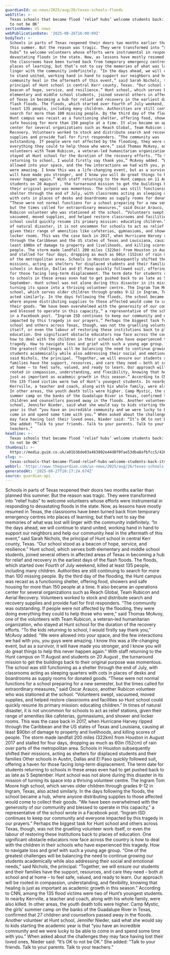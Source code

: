 ```yaml
---
guardianId: us-news/2025/aug/26/texas-schools-floods
webTitle: >-
  Texas schools that became flood ‘relief hubs’ welcome students back: ‘It’s OK
  to not be OK’
sectionName: US news
webPublicationDate: '2025-08-26T16:00:09Z'
bodyText: >-
  Schools in parts of Texas reopened their doors two months earlier than planned
  this summer. But the reason was tragic. They were transformed into “relief
  hubs” to welcome volunteers whose efforts were instrumental in responding to
  devastating floods in the state. Now, as lessons have mostly resumed in Texas,
  the classrooms have been turned back from temporary emergency centres into
  places of learning, but that’s not to say the memories of what was lost will
  linger with the community indefinitely. “In the days ahead, we will continue
  to stand united, working hand in hand to support our neighbors and help our
  community heal in the aftermath of this event,” said Sarah Nichols, the
  principal of Hunt school in central Kerr county, Texas. “Our school stood as a
  beacon of hope, service, and resilience.” Hunt school, which serves both
  elementary and middle school students, joined several others in affected areas
  of Texas in becoming a hub for relief and recovery in the earliest days of the
  flash floods. The floods, which started over Fourth of July weekend, killed at
  least 135 people, including many children. Authorities are still continuing to
  search for more than 100 missing people. By the third day of the flooding, the
  Hunt campus was recast as a functioning shelter, offering food, showers and
  safe housing for more than 150 people at a time. It also became an operations
  center for several organizations such as Reach Global, Team Rubicon and Aerial
  Recovery. Volunteers worked to stock and distribute search and recovery
  supplies and provide fuel for first responders. “The community was
  outstanding. If people were not affected by the flooding, they were doing
  everything they could to help those who were,” said Thomas McAvoy, one of the
  volunteers with Team Rubicon, a veteran-led humanitarian organization, who
  stayed at Hunt school for the duration of the recovery efforts. “To the kids
  returning to school, I would firstly say thank you,” McAvoy added. “We were
  allowed into your space, and the few interactions we had with you, you guys
  were amazing. I know this was a life-changing event, but as a survivor, it
  will have made you stronger, and I know you will do great things to help this
  never happen again.” With staff returning to the Hunt campus on 11 August and
  students on 20 August , the turnaround mission to get the buildings back to
  their original purpose was momentous. The school was still functioning as a
  shelter through the end of July, with classrooms acting as sleeping quarters
  with cots in places of desks and boardrooms as supply rooms for donated goods.
  “These were not normal functions for a school preparing for a new semester,
  but the times called for extraordinary measures,” said Oscar Arauco, another
  Rubicon volunteer who was stationed at the school. “Volunteers swept,
  vacuumed, moved supplies, and helped restore classrooms and facilities so Hunt
  school could quickly resume its primary mission: educating children.” In times
  of natural disaster, it is not uncommon for schools to act as relief stations,
  given their range of amenities like cafeterias, gymnasiums, and shower and
  locker rooms. This was the case back in 2017, when Hurricane Harvey ripped
  through the Caribbean and the US states of Texas and Louisiana, causing at
  least $90bn of damage to property and livelihoods, and killing scores of
  people. The storm made landfall 200 miles (322km) from Houston in August 2017
  and stalled for four days, dropping as much as 60in (152cm) of rain over parts
  of the metropolitan area. Schools in Houston subsequently shifted their
  missions, acting as shelters for displaced students and their families Other
  schools in Austin, Dallas and El Paso quickly followed suit, offering a haven
  for those facing long-term displacement. The term date for students returning
  to schools in these areas even had to get pushed back to as late as 5
  September. Hunt school was not alone during this disaster in its mission of
  turning its space into a thriving volunteer centre. The Ingram Tom Moore high
  school, which serves older children through grades 9-12 in Ingram, Texas, also
  acted similarly. In the days following the floods, the school became a hub,
  where anyone distributing supplies to those affected would come to collect
  their goods. “We have been overwhelmed with the generosity of our community
  and blessed to operate in this capacity,” a representative of the school wrote
  in a Facebook post. “Ingram ISD continues to keep our community and everyone
  impacted by this tragedy in our prayers.” Perhaps the biggest task for Hunt
  school and others across Texas, though, was not the gruelling volunteer work
  itself, or even the labour of restoring these institutions back to places of
  education. One significant obstacle educators now face across the country is
  how to deal with the children in their schools who have experienced this
  tragedy. How to navigate loss and grief with such a young age group. “One of
  the greatest challenges will be balancing the need to continue growing our
  students academically while also addressing their social and emotional needs,”
  said Nichols, the principal. “Together, we will ensure our students and their
  families have the support, resources, and care they need – both at school and
  at home – to feel safe, valued, and ready to learn. Our approach will be
  rooted in compassion, understanding, and flexibility, knowing that healing is
  just as important as academic growth in this season.” According to CNN, among
  the 135 flood victims were two of Hunt’s youngest students. In nearby
  Kerrville, a teacher and coach, along with his whole family, were also killed.
  In other areas, the youth death tolls were higher. Camp Mystic, the girls’
  summer camp on the banks of the Guadalupe River in Texas, confirmed that 27
  children and counsellors passed away in the floods. Another volunteer at Hunt
  school, Jennifer Nieder, said what she would say to kids starting the academic
  year is that “you have an incredible community and we were lucky to be able to
  come in and spend some time with you.” When asked about the challenges they
  may face having lost their loved ones, Nieder said: “It’s OK to not be OK.”
  She added: “Talk to your friends. Talk to your parents. Talk to your
  teachers.”
headline: >-
  Texas schools that became flood ‘relief hubs’ welcome students back: ‘It’s OK
  to not be OK’
thumbnail: >-
  https://media.guim.co.uk/a01b36de03a463802e44d8f0fae53dba8afbfcc5/426_0_4256_3405/500.jpg
slug: >-
  texas-schools-that-became-flood-relief-hubs-welcome-students-back-its-ok-to-not-be-ok
webUrl: 'https://www.theguardian.com/us-news/2025/aug/26/texas-schools-floods'
generatedAt: '2025-08-27T10:17:24.674Z'
source: guardian-api
---
```

Schools in parts of Texas reopened their doors two months earlier than planned this summer. But the reason was tragic. They were transformed into “relief hubs” to welcome volunteers whose efforts were instrumental in responding to devastating floods in the state. Now, as lessons have mostly resumed in Texas, the classrooms have been turned back from temporary emergency centres into places of learning, but that’s not to say the memories of what was lost will linger with the community indefinitely. “In the days ahead, we will continue to stand united, working hand in hand to support our neighbors and help our community heal in the aftermath of this event,” said Sarah Nichols, the principal of Hunt school in central Kerr county, Texas. “Our school stood as a beacon of hope, service, and resilience.” Hunt school, which serves both elementary and middle school students, joined several others in affected areas of Texas in becoming a hub for relief and recovery in the earliest days of the flash floods. The floods, which started over Fourth of July weekend, killed at least 135 people, including many children. Authorities are still continuing to search for more than 100 missing people. By the third day of the flooding, the Hunt campus was recast as a functioning shelter, offering food, showers and safe housing for more than 150 people at a time. It also became an operations center for several organizations such as Reach Global, Team Rubicon and Aerial Recovery. Volunteers worked to stock and distribute search and recovery supplies and provide fuel for first responders. “The community was outstanding. If people were not affected by the flooding, they were doing everything they could to help those who were,” said Thomas McAvoy, one of the volunteers with Team Rubicon, a veteran-led humanitarian organization, who stayed at Hunt school for the duration of the recovery efforts. “To the kids returning to school, I would firstly say thank you,” McAvoy added. “We were allowed into your space, and the few interactions we had with you, you guys were amazing. I know this was a life-changing event, but as a survivor, it will have made you stronger, and I know you will do great things to help this never happen again.” With staff returning to the Hunt campus on 11 August and students on 20 August , the turnaround mission to get the buildings back to their original purpose was momentous. The school was still functioning as a shelter through the end of July, with classrooms acting as sleeping quarters with cots in places of desks and boardrooms as supply rooms for donated goods. “These were not normal functions for a school preparing for a new semester, but the times called for extraordinary measures,” said Oscar Arauco, another Rubicon volunteer who was stationed at the school. “Volunteers swept, vacuumed, moved supplies, and helped restore classrooms and facilities so Hunt school could quickly resume its primary mission: educating children.” In times of natural disaster, it is not uncommon for schools to act as relief stations, given their range of amenities like cafeterias, gymnasiums, and shower and locker rooms. This was the case back in 2017, when Hurricane Harvey ripped through the Caribbean and the US states of Texas and Louisiana, causing at least $90bn of damage to property and livelihoods, and killing scores of people. The storm made landfall 200 miles (322km) from Houston in August 2017 and stalled for four days, dropping as much as 60in (152cm) of rain over parts of the metropolitan area. Schools in Houston subsequently shifted their missions, acting as shelters for displaced students and their families Other schools in Austin, Dallas and El Paso quickly followed suit, offering a haven for those facing long-term displacement. The term date for students returning to schools in these areas even had to get pushed back to as late as 5 September. Hunt school was not alone during this disaster in its mission of turning its space into a thriving volunteer centre. The Ingram Tom Moore high school, which serves older children through grades 9-12 in Ingram, Texas, also acted similarly. In the days following the floods, the school became a hub, where anyone distributing supplies to those affected would come to collect their goods. “We have been overwhelmed with the generosity of our community and blessed to operate in this capacity,” a representative of the school wrote in a Facebook post. “Ingram ISD continues to keep our community and everyone impacted by this tragedy in our prayers.” Perhaps the biggest task for Hunt school and others across Texas, though, was not the gruelling volunteer work itself, or even the labour of restoring these institutions back to places of education. One significant obstacle educators now face across the country is how to deal with the children in their schools who have experienced this tragedy. How to navigate loss and grief with such a young age group. “One of the greatest challenges will be balancing the need to continue growing our students academically while also addressing their social and emotional needs,” said Nichols, the principal. “Together, we will ensure our students and their families have the support, resources, and care they need – both at school and at home – to feel safe, valued, and ready to learn. Our approach will be rooted in compassion, understanding, and flexibility, knowing that healing is just as important as academic growth in this season.” According to CNN, among the 135 flood victims were two of Hunt’s youngest students. In nearby Kerrville, a teacher and coach, along with his whole family, were also killed. In other areas, the youth death tolls were higher. Camp Mystic, the girls’ summer camp on the banks of the Guadalupe River in Texas, confirmed that 27 children and counsellors passed away in the floods. Another volunteer at Hunt school, Jennifer Nieder, said what she would say to kids starting the academic year is that “you have an incredible community and we were lucky to be able to come in and spend some time with you.” When asked about the challenges they may face having lost their loved ones, Nieder said: “It’s OK to not be OK.” She added: “Talk to your friends. Talk to your parents. Talk to your teachers.”
